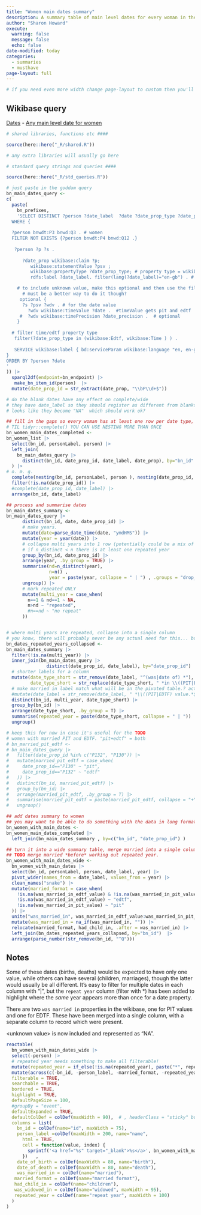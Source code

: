 ```yaml
---
title: "Women main dates summary"
description: A summary table of main level dates for every woman in the wikibase
author: "Sharon Howard"
execute: 
  warning: false
  message: false
  echo: false 
date-modified: today
categories: 
  - summaries
  - musthave
page-layout: full
---
```


```r
# if you need even more width change page-layout to custom then you'll have to work out how to add margins... text looks a bit bad as it is.
```

## Wikibase query

[Dates](https://beyond-notability.wikibase.cloud/wiki/Project:SPARQL/examples#Dates) - [Any main level date for women](https://beyond-notability.wikibase.cloud/wiki/Project:SPARQL/examples#Any_main_level_date_for_women)


```r

# shared libraries, functions etc ####

source(here::here("_R/shared.R"))

# any extra libraries will usually go here 

# standard query strings and queries ####

source(here::here("_R/std_queries.R"))


```

```r
# just paste in the goddam query
bn_main_dates_query <-
c(
  paste(
    bn_prefixes,
    'SELECT DISTINCT ?person ?date_label  ?date ?date_prop_type ?date_prop
  WHERE {
  
  ?person bnwdt:P3 bnwd:Q3 . # women
  FILTER NOT EXISTS {?person bnwdt:P4 bnwd:Q12 .}      
  
   ?person ?p ?s .
   
      ?date_prop wikibase:claim ?p;    	
         wikibase:statementValue ?psv ;  
         wikibase:propertyType ?date_prop_type; # property type = wikibase:Time OR wikibase:Edtf
         rdfs:label ?date_label. filter(lang(?date_label)="en-gb") . # what kind of date it is

    # to include unknown value, make this optional and then use the filter . uv will be blank rows.
      # must be a better way to do it though?
     optional { 
      ?s ?psv ?wdv . # for the date value
        ?wdv wikibase:timeValue ?date .  #timeValue gets pit and edtf
     #  ?wdv wikibase:timePrecision ?date_precision .  # optional
    }
  
  # filter time/edtf property type
   filter(?date_prop_type in (wikibase:Edtf, wikibase:Time ) ) .  
  
   SERVICE wikibase:label { bd:serviceParam wikibase:language "en, en-gb". }
}
ORDER BY ?person ?date
'
)) |>
  sparql2df(endpoint=bn_endpoint) |>
   make_bn_item_id(person)  |>
  mutate(date_prop_id = str_extract(date_prop, "\\bP\\d+$"))
```

```r
# do the blank dates have any effect on complete/wide
# they have date_label so they should register as different from blanks
# looks like they become "NA"  which should work ok?
```


```r
## fill in the gaps so every woman has at least one row per date type, empty if they didn't have a date
# TIL tidyr::complete() YOU CAN USE NESTING MORE THAN ONCE
bn_women_main_dates_completed <-
bn_women_list |>
  select(bn_id, personLabel, person) |>
  left_join(
    bn_main_dates_query |>
      distinct(bn_id, date_prop_id, date_label, date_prop), by="bn_id"
  ) |>
# o. m. g.
  complete(nesting(bn_id, personLabel, person ), nesting(date_prop_id, date_label, date_prop)) |>
  filter(!is.na(date_prop_id)) |>
  #complete(date_prop_id, date_label) |>
  arrange(bn_id, date_label)  

## process and summarise dates
bn_main_dates_summary <-
bn_main_dates_query |>
      distinct(bn_id, date, date_prop_id) |>
      # make years. 
      mutate(date=parse_date_time(date, "ymdHMS")) |>
      mutate(year = year(date)) |>
      # collapse multi years into 1 row (potentially could be a mix of repeat and unique)
      # if n_distinct < n there is at least one repeated year
      group_by(bn_id, date_prop_id) |>
      arrange(year, .by_group = TRUE) |>
      summarise(nd=n_distinct(year), 
                n=n() ,
                year = paste(year, collapse = " | ") , .groups = "drop_last") |>
      ungroup() |>
      # mark repeated ONLY
      mutate(multi_year = case_when(
        n==1 & nd==1 ~ NA,
        n>nd ~ "repeated",
        #n==nd ~ "no repeat"
      ))


# where multi years are repeated, collapse into a single column
# you know, there will probably never be any actual need for this... but just in case
bn_dates_repeated_years_collapsed <-
bn_main_dates_summary |>
  filter(!is.na(multi_year)) |>
  inner_join(bn_main_dates_query |>
               distinct(date_prop_id, date_label), by="date_prop_id") |>
  # shorter labels for a column
  mutate(date_type_short = str_remove(date_label, "^(was|date of) *"),
         date_type_short = str_replace(date_type_short, " *in \\((PIT|EDTF).*$", " \\1")) |>
  # make married in label match what will be in the pivoted table.? actually i don't think you'll need it
  #mutate(date_label = str_remove(date_label, " *\\((PIT|EDTF) value.*$")) |>
  distinct(bn_id, multi_year, date_type_short) |>
  group_by(bn_id) |>
  arrange(date_type_short, .by_group = T) |>
  summarise(repeated_year = paste(date_type_short, collapse = " | ")) |>
  ungroup()

# keep this for now in case it's useful for the TODO
# women with married PIT and EDTF. "pit+edtf" = both
# bn_married_pit_edtf <-
# bn_main_dates_query |>
#   filter(date_prop_id %in% c("P132", "P130")) |>
#   mutate(married_pit_edtf = case_when(
#     date_prop_id=="P130" ~ "pit",
#     date_prop_id=="P132" ~ "edtf"
#   )) |>
#   distinct(bn_id, married_pit_edtf) |>
#   group_by(bn_id) |>
#   arrange(married_pit_edtf, .by_group = T) |>
#   summarise(married_pit_edtf = paste(married_pit_edtf, collapse = "+")) |>
#   ungroup()

## add dates summary to women
## you may want to be able to do something with the data in long format, so do wider in a separate step.
bn_women_with_main_dates <-
bn_women_main_dates_completed |>
  left_join(bn_main_dates_summary , by=c("bn_id", "date_prop_id") ) 

## turn it into a wide summary table, merge married into a single column
## TODO merge married *before* working out repeated year.
bn_women_with_main_dates_wide <-
  bn_women_with_main_dates |>
  select(bn_id, personLabel, person, date_label, year) |>
  pivot_wider(names_from = date_label, values_from = year) |>
  clean_names("snake") |>
  mutate(married_format = case_when(
    !is.na(was_married_in_edtf_value) & !is.na(was_married_in_pit_value) ~ "both",
    !is.na(was_married_in_edtf_value) ~ "edtf",
    !is.na(was_married_in_pit_value) ~ "pit"
  )) |>
  unite("was_married_in", was_married_in_edtf_value:was_married_in_pit_value, na.rm = T, sep=" || ") |>
  mutate(was_married_in = na_if(was_married_in, "")) |>
  relocate(married_format, had_child_in, .after = was_married_in) |>
  left_join(bn_dates_repeated_years_collapsed, by="bn_id")  |>
  arrange(parse_number(str_remove(bn_id, "^Q")))
```

## Notes


Some of these dates (births, deaths) would be expected to have only one value, while others can have several (children, marriages), though the latter would usually be all different. It's easy to filter for multiple dates in each column with "|", but the `repeat year` column (filter with \*) has been added to highlight where the *same* year appears more than once for a date property.

There are two `was married in` properties in the wikibase, one for PIT values and one for EDTF. These have been merged into a single column, with a separate column to record which were present.

&lt;unknown value&gt; is now included and represented as "NA".



```r

reactable(
  bn_women_with_main_dates_wide |>
  select(-person) |> 
  # repeated year needs something to make all filterable!
  mutate(repeated_year = if_else(!is.na(repeated_year), paste("*", repeated_year), repeated_year ) ) |> 
  mutate(across(c(-bn_id, -person_label, -married_format, -repeated_year), ~replace_na(.,"-"))) ,
  filterable = TRUE,
  searchable = TRUE,
  bordered = TRUE,
  highlight = TRUE,
  defaultPageSize = 100,
  #groupBy = "event",
  defaultExpanded = TRUE,
  defaultColDef = colDef(maxWidth = 90),  # , headerClass = "sticky" but i think it has to be fixed height to use this
  columns = list(
    bn_id = colDef(name="id", maxWidth = 75),
    person_label =colDef(maxWidth = 200, name="name",
      html = TRUE,
      cell = function(value, index) {
        sprintf('<a href="%s" target="_blank">%s</a>', bn_women_with_main_dates_wide$person[index], value)
      })   ,
    date_of_birth = colDef(maxWidth = 80, name="birth"),
    date_of_death = colDef(maxWidth = 80, name="death"),
    was_married_in = colDef(name="married"),
   married_format = colDef(name="married format"),
   had_child_in = colDef(name="children"),
   was_widowed_in = colDef(name="widowed", maxWidth = 95),
   repeated_year = colDef(name="repeat year", maxWidth = 100)
  )
)
```
